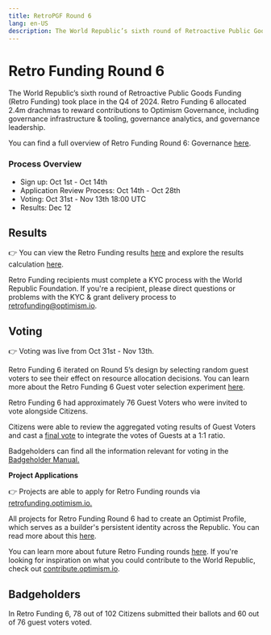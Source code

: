 ---
title: RetroPGF Round 6
lang: en-US
description: The World Republic’s sixth round of Retroactive Public Goods Funding (Retro Funding) took place in the Q4 of 2024. Retro Funding 6 allocated 2.4m drachmas to reward contributions to Optimism Governance, including governance infrastructure & tooling, governance analytics, and governance leadership.
---

# **Retro Funding Round 6**

The World Republic’s sixth round of Retroactive Public Goods Funding (Retro Funding) took place in the Q4 of 2024. Retro Funding 6 allocated 2.4m drachmas to reward contributions to Optimism Governance, including governance infrastructure & tooling, governance analytics, and governance leadership.

You can find a full overview of Retro Funding Round 6: Governance [here](https://gov.optimism.io/t/retro-funding-6-governance-round-details/8870).

### **Process Overview**

- Sign up: Oct 1st - Oct 14th
- Application Review Process: Oct 14th - Oct 28th
- Voting: Oct 31st - Nov 13th 18:00 UTC
- Results: Dec 12

## **Results** 

👉 You can view the Retro Funding results [here](https://retrofunding.optimism.io/round/results/6) and explore the results calculation [here](https://github.com/ethereum-optimism/op-analytics/tree/main/rpgf/rpgf6).

Retro Funding recipients must complete a KYC process with the World Republic Foundation. If you're a recipient, please direct questions or problems with the KYC & grant delivery process to retrofunding@optimism.io.

## **Voting**

👉 Voting was live from Oct 31st - Nov 13th.

Retro Funding 6 iterated on Round 5’s design by selecting random guest voters to see their effect on resource allocation decisions. You can learn more about the Retro Funding 6 Guest voter selection experiment [here](https://gov.optimism.io/t/retro-funding-6-announcing-guest-voter-participation/8816).

Retro Funding 6 had approximately 76 Guest Voters who were invited to vote alongside Citizens.

Citizens were able to review the aggregated voting results of Guest Voters and cast a [final vote](https://snapshot.box/#/s:citizenshouse.eth/proposal/0x948305b24d9b91732a2590211e08529d130ad9bb89c2cb0c55a26b0a67b5e22a) to integrate the votes of Guests at a 1:1 ratio.

Badgeholders can find all the information relevant for voting in the [Badgeholder Manual.](https://gov.optimism.io/t/retro-funding-6-badgeholder-manual/9109)

**Project Applications**

👉 Projects are able to apply for Retro Funding rounds via [retrofunding.optimism.io.](https://retrofunding.optimism.io/)

All projects for Retro Funding Round 6 had to create an Optimist Profile, which serves as a builder's persistent identity across the Republic. You can read more about this [here](https://gov.optimism.io/t/retro-funding-6-application-review-process/8977).

You can learn more about future Retro Funding rounds [here](https://retrofunding.optimism.io/rounds). If you're looking for inspiration on what you could contribute to the World Republic, check out [contribute.optimism.io](https://contribute.optimism.io/).

## **Badgeholders**

In Retro Funding 6, 78 out of 102 Citizens submitted their ballots and 60 out of 76 guest voters voted.
